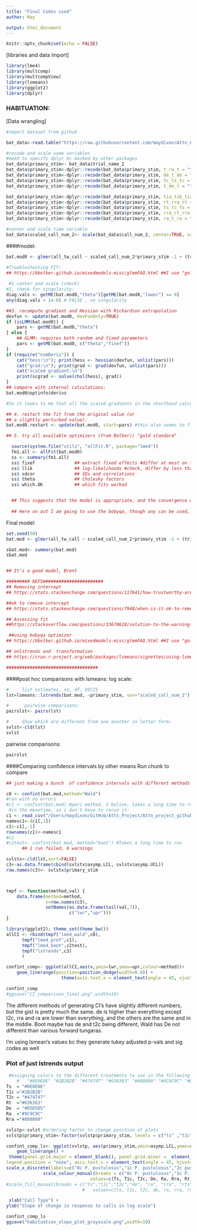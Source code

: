 ```yaml
---
title: "Final Codes used"
author: May

output: html_document
---
```


```r
knitr::opts_chunk$set(echo = FALSE)
```

[libraries and data import]
```r

library(lme4)
library(multcomp)
library(multcompView)
library(lsmeans)
library(ggplot2)
library(dplyr)

```

### HABITUATION:

[Data wrangling]
```r
#import dataset from github

bat_data<-read.table("https://raw.githubusercontent.com/maydixon/Attn_Project/master/attn_habit_1.txt", sep="\t", header=TRUE) #web

#recode and scale some variables
#need to specify dplyr bc masked by other packages
bat_data$primary_stim<- bat_data$trial_name_2
bat_data$primary_stim<-dplyr::recode(bat_data$primary_stim, t_ra_t = "ts")
bat_data$primary_stim<-dplyr::recode(bat_data$primary_stim, de_t_de = "de", tc_ts_tc = "t2c")
bat_data$primary_stim<-dplyr::recode(bat_data$primary_stim, tc_ts_tc = "t2c")
bat_data$primary_stim<-dplyr::recode(bat_data$primary_stim, t_de_t = "ts")

bat_data$primary_stim<-dplyr::recode(bat_data$primary_stim, tia_tib_tia = "t1c")
bat_data$primary_stim<-dplyr::recode(bat_data$primary_stim, rt_rra_rt = "rts")
bat_data$primary_stim<-dplyr::recode(bat_data$primary_stim, ts_tc_ts = "ts")
bat_data$primary_stim<-dplyr::recode(bat_data$primary_stim, rra_rt_rra = "rra")
bat_data$primary_stim<-dplyr::recode(bat_data$primary_stim, ra_t_ra = "ra")

#center and scale time variable
bat_data$scaled_call_num_2<- scale(bat_data$call_num_2, center=TRUE, scale=TRUE)  #scaling call number

```

####model:
```r
bat.mod0 <- glmer(all_tw_call ~ scaled_call_num_2*primary_stim -1 + (trial_number| Bat_ID), data= bat_data, family="poisson")

#Troubleshooting FIT:
## https://bbolker.github.io/mixedmodels-misc/glmmFAQ.html ##I use "gold standard" of comparing diff optimizers
  
 #1 center and scale (check) 
#2, check for singularity:
diag.vals <- getME(bat.mod0,"theta")[getME(bat.mod0,"lower") == 0]
any(diag.vals < 1e-6) # FALSE , no singularity

##3. recompute gradient and Hessian with Richardson extrapolation
devfun <- update(bat.mod0, devFunOnly=TRUE)
if (isLMM(bat.mod0)) {
    pars <- getME(bat.mod0,"theta")
} else {
    ## GLMM: requires both random and fixed parameters
    pars <- getME(bat.mod0, c("theta","fixef"))
}
if (require("numDeriv")) {
    cat("hess:\n"); print(hess <- hessian(devfun, unlist(pars)))
    cat("grad:\n"); print(grad <- grad(devfun, unlist(pars)))
    cat("scaled gradient:\n")
    print(scgrad <- solve(chol(hess), grad))
}
## compare with internal calculations:
bat.mod0@optinfo$derivs 

#So it looks to me that all the scaled gradients in the shorthand calculations are much larger than the lme4 default internal calculations, which would be one reason why model doesn't converge.

## 4. restart the fit from the original value (or
## a slightly perturbed value):
bat.mod0.restart <- update(bat.mod0, start=pars) #this also seems to fix the problem. Gets stuck on an optimum?

## 5. try all available optimizers (from Bolker)/ "gold standard"

  source(system.file("utils", "allFit.R", package="lme4"))
  fm1.all <- allFit(bat.mod0)
  ss <- summary(fm1.all)
  ss$ fixef               ## extract fixed effects #differ at most on the order od 10^-3
  ss$ llik                ## log-likelihoods #check, differ by less than .1
  ss$ sdcor               ## SDs and correlations
  ss$ theta               ## Cholesky factors
  ss$ which.OK            ## which fits worked


  ## This suggests that the model is appropriate, and the convergence warnings are a false positive, bc the different optimizers produce very similar results-- fixed effects that differ on the scale of 10^-3 or less, and identical log-likelihoods (<.1)
 
  ## Here on out I am going to use the bobyqa, though any can be used, bc they all show the name thing. (bootstrap will be vetter if I pick one that converges more, bc more will not fail. ) 
```

Final model:
```r
set.seed(50)
bat.mod <- glmer(all_tw_call ~ scaled_call_num_2*primary_stim -1 + (trial_number| Bat_ID), data= bat_data, family="poisson", control=glmerControl(optimizer = "bobyqa"))

sbat.mod<- summary(bat.mod)
sbat.mod


## It's a good model, Brent

######### REFS#######################
## Removing intercept
## https://stats.stackexchange.com/questions/117641/how-trustworthy-are-the-confidence-intervals-for-lmer-objects-through-effects-pa 

##ok to remove intercept
## https://stats.stackexchange.com/questions/7948/when-is-it-ok-to-remove-the-intercept-in-a-linear-regression-model 

## Assessing fit
##https://stackoverflow.com/questions/33670628/solution-to-the-warning-message-using-glmer

 ##using bobyqa optimizer
## https://bbolker.github.io/mixedmodels-misc/glmmFAQ.html ##I use "gold standard" of comparing diff optimizers  #using optimizer

## onlstrends and  transformation
## https://cran.r-project.org/web/packages/lsmeans/vignettes/using-lsmeans.pdf) 

###################################
```


####post hoc comparisons with lsmeans:
log scale:
```r
#     list estimates, se, df, 95CIS
lst=lsmeans::lstrends(bat.mod, ~primary_stim, var="scaled_call_num_2")

#      pairwise comparisons:
pairslst<- pairs(lst)

#     Show which are different from one another in letter form:
svlst<-cld(lst)
svlst
```
pairwise comparisons:
```r
pairslst
```

####Comparing confidence intervals by other means
Run chunk to compare
```r
## just making a bunch  of confidence intervals with different methods

c0 <- confint(bat.mod,method="Wald")
#ran with no errors
#c1 <- confint(bat.mod) #perc method, I belive, takes a long time to run
 #in the meantime, so i don't have to rerun it:
c1 <- read_csv("/Users/maydixon/GitHub/Attn_Project/Attn_project_github/c0_boot_ouput_mac.csv")
namesc1<-(c1[,1])
c1<-c1[,-1]
rownames(c1)<-namesc1
#c1
#c2test<- confint(bat.mod, method="boot") #Takes a long time to run
      ## 1 run failed, 6 warnings

svlstx<-cld(lst,sort=FALSE)
c3<-as.data.frame(cbind(svlstx$asymp.LCL, svlstx$asymp.UCL))
row.names(c3)<- svlstx$primary_stim



tmpf <- function(method,val) {
    data.frame(method=method,
               v=row.names(c3),
               setNames(as.data.frame(tail(val,7)),
                        c("lwr","upr")))
}

library(ggplot2); theme_set(theme_bw())
allCI <- rbind(tmpf("lme4_wald",c0),
      tmpf("lme4_prof",c1),
      tmpf("lme4_boot",c2test),
      tmpf("lstrends",c3)
      )

confint_comp<- ggplot(allCI,aes(v,ymin=lwr,ymax=upr,colour=method))+
    geom_linerange(position=position_dodge(width=0.8)) +
                     theme(axis.text.x = element_text(angle = 45, vjust = 1, hjust=1))

confint_comp
#ggsave("CI_comparison_final.png",width=10)
```

The different methods of generating CI's have slightly different numbers, but the gist is pretty much the same. de is higher than everything except t2c, rra and ra are lower than everything, and the others are the same and in the middle. Boot maybe has de and t2c being different, Wald has De not different than various forward tungaras.  

I'm using lsmean's values bc they generate tukey adjusted  p-vals and sig codes as well


### Plot of just lstrends output

```r
 #Assigning colors to the different treatments to use in the following graphs. This way I can easily change the colors. #in final markdown this can go at the top
    #   "#0E0E0E" "#2B2B2B" "#474747" "#636363" "#808080" "#9C9C9C" "#B8B8B8" "#D5D5D5"
Ts  = "#0E0E0E"
T1c ="#2B2B2B"
T2c = "#474747"
Rt  ="#636363"
De  = "#D5D5D5"
Ra  ="#9C9C9C"
Rra ="#808080"

svlstp<-svlst #ordering factor to change position of plots
svlstp$primary_stim<-factor(svlstp$primary_stim, levels = c("ts" ,"t1c", "t2c" , "de", "ra" , "rra","rts"), ordered=TRUE)

confint_comp_ls<- ggplot(svlstp, aes(primary_stim,ymin=asymp.LCL,ymax=asymp.UCL,colour=primary_stim))+
    geom_linerange() +
 theme(panel.grid.major = element_blank(), panel.grid.minor =  element_blank(),panel.background = element_blank(),  axis.line = element_line(colour = "black"),
legend.position = "none", axis.text.x = element_text(angle = 45, hjust=1))  + #gets rid of background
scale_x_discrete(labels=c("0c P. pustulosus","1c P. pustulosus","2c pustulosus","D. ebraccatus", "R. alata", "rev R. alata", "rev P. pustulosus"))  +
              scale_colour_manual(breaks = c("0c P. pustulosus","1c P. pustulosus","2c pustulosus","D. ebraccatus", "R. alata", "rev R. alata", "rev P. pustulosus"),
                                values=c(Ts, T1c, T2c, De, Ra, Rra, Rt)) +
#scale_fill_manual(breaks = c("ts","t1c","t2c","de", "ra", "rra", "rts"),
                             #   values=c(ts, t1c, t2c, de, ra, rra, rts)) +

 xlab("Call Type") +
ylab("Slope of change in response to calls in log scale")

confint_comp_ls
ggsave("habituation_slope_plot_grayscale.png",width=10)
```
